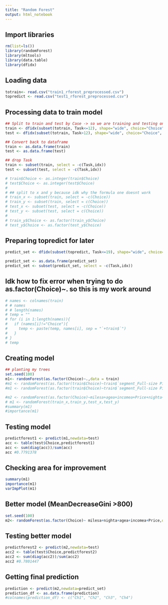 ```yaml
---
title: "Random Forest"
output: html_notebook
---
```


## Import libraries
```r
rm(list=ls())
library(randomForest)
library(mltools)
library(data.table)
library(dfidx)
```

## Loading data
```r
totrain<- read.csv("train1_rforest_preprocessed.csv")
topredict <- read.csv("test1_rforest_preprocessed.csv")
```


## Processing data to train model
```r

## Split to train and test by Case -> so we are training and testing on the same person
train <- dfidx(subset(totrain, Task<=12), shape="wide", choice="Choice", sep="", varying = c(4:83), idx = c("No", "Case"))
test <- dfidx(subset(totrain, Task>12), shape="wide", choice="Choice", sep="", varying = c(4:83), idx = c("No", "Case"))

## Convert back to dataframe
train <- as.data.frame(train)
test <- as.data.frame(test)

## drop Task
train <- subset(train, select = -c(Task,idx))
test <- subset(test, select = -c(Task,idx))

# train$Choice <- as.integer(train$Choice)
# test$Choice <- as.integer(test$Choice)
# 
# ## split to x and y because idk why the formula one doesnt work
# train_x <- subset(train, select = -c(Choice))
# train_y <- subset(train, select = c(Choice))
# test_x <- subset(test, select = -c(Choice))
# test_y <- subset(test, select = c(Choice))
# 
# train_y$Choice <- as.factor(train_y$Choice)
# test_y$Choice <- as.factor(test_y$Choice)

```

## Preparing topredict for later
```r
predict_set <- dfidx(subset(topredict, Task<=19), shape="wide", choice="Choice", sep="", varying = c(4:83), idx = c("No", "Case"))

predict_set <- as.data.frame(predict_set)
predict_set <- subset(predict_set, select = -c(Task,idx))
```



## Idk how to fix error when trying to do as.factor(Choice)~. so this is my work around
```r
# names <- colnames(train)
# # names
# # length(names)
# temp = ""
# for (i in 1:length(names)){
#   if (names[i]!="Choice"){
#     temp <- paste(temp, names[i], sep = "`+train$`")
#   }
# }
# temp
```



## Creating model
```r
## planting my trees
set.seed(100)
m1<- randomForest(as.factor(Choice)~.,data = train)
#m1 <- randomForest(as.factor(train$Choice)~train$`segment_Full-size Pickup`+train$`segment_Midsize Car`)
#m1 <- randomForest(as.factor(train$Choice)~train$`segment_Full-size Pickup`+train$`segment_Midsize Car`+train$`segment_Midsize Luxury Utility segements`+train$`segment_Midsize Utility`+train$`segment_Prestige Luxury Sedan`+train$`segment_Small Car`+train$`yearind`+train$`milesa`+train$`nighta`+train$`ppark_Daily`+train$`ppark_Monthly`+train$`ppark_Never`+train$`ppark_Weekly`+train$`ppark_Yearly`+train$`gender_Female`+train$`gender_Male`+train$`agea`+train$`educ_College Graduate (4 Years)`+train$`educ_Grade School`+train$`educ_High School`+train$`educ_Postgraduate College`+train$`educ_Some College (1-3 Years)`+train$`educ_Trade/Vocational School`+train$`region_MW`+train$`region_NE`+train$`region_SE`+train$`region_SW`+train$`region_W`+train$`Urbind`+train$`incomea`+train$`CC`+train$`GN`+train$`NS`+train$`BU`+train$`FA`+train$`LD`+train$`BZ`+train$`FC`+train$`FP`+train$`RP`+train$`PP`+train$`KA`+train$`SC`+train$`TS`+train$`NV`+train$`MA`+train$`LB`+train$`AF`+train$`HU`+train$`Price`)

#m2 <- randomForest(as.factor(Choice)~milesa+agea+incomea+Price+nighta+yearind, data = train)
# m1 <- randomForest(train_x,train_y,test_x,test_y)
#summary(m1)
#importance(m1)
```

## Testing model
```r
predictforest1 <- predict(m1,newdata=test)
acc <- table(test$Choice,predictforest1)
acc <- sum(diag(acc))/sum(acc)
acc #0.7791378
```

## Checking area for improvement
```r
summary(m1)
importance(m1)
varImpPlot(m1)
```
## Better model (MeanDecreaseGini >800)
```r
set.seed(100)
m2<- randomForest(as.factor(Choice)~ milesa+nighta+agea+incomea+Price,data = train, ntree = 500)
```

## Testing better model
```r
predictforest2 <- predict(m2,newdata=test)
acc2 <- table(test$Choice,predictforest2)
acc2 <- sum(diag(acc2))/sum(acc2)
acc2 #0.7801447
```
## Getting final prediction
```r
prediction <- predict(m2,newdata=predict_set)
prediction_df <- as.data.frame(prediction)
#colnames(prediction_df) <- c("Ch1", "Ch2", "Ch3", "Ch4")
```

